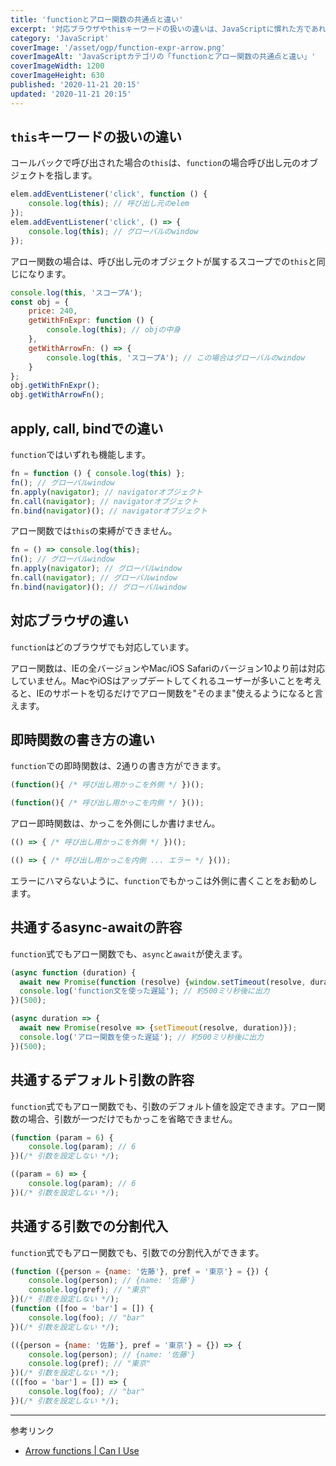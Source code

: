 ```yaml
---
title: 'functionとアロー関数の共通点と違い'
excerpt: '対応ブラウザやthisキーワードの扱いの違いは、JavaScriptに慣れた方であれば知っていると思いますが、そのほかにも意外な違いがあります。'
category: 'JavaScript'
coverImage: '/asset/ogp/function-expr-arrow.png'
coverImageAlt: 'JavaScriptカテゴリの「functionとアロー関数の共通点と違い」'
coverImageWidth: 1200
coverImageHeight: 630
published: '2020-11-21 20:15'
updated: '2020-11-21 20:15'
---
```


## `this`キーワードの扱いの違い

コールバックで呼び出された場合の`this`は、`function`の場合呼び出し元のオブジェクトを指します。

```js
elem.addEventListener('click', function () {
    console.log(this); // 呼び出し元のelem
});
elem.addEventListener('click', () => {
    console.log(this); // グローバルのwindow
});
```

アロー関数の場合は、呼び出し元のオブジェクトが属するスコープでの`this`と同じになります。

```js
console.log(this, 'スコープA');
const obj = {
    price: 240,
    getWithFnExpr: function () {
        console.log(this); // objの中身
    },
    getWithArrowFn: () => {
        console.log(this, 'スコープA'); // この場合はグローバルのwindow
    }
};
obj.getWithFnExpr();
obj.getWithArrowFn();
```

## apply, call, bindでの違い

`function`ではいずれも機能します。

```js
fn = function () { console.log(this) };
fn(); // グローバルwindow
fn.apply(navigator); // navigatorオブジェクト
fn.call(navigator); // navigatorオブジェクト
fn.bind(navigator)(); // navigatorオブジェクト
```

アロー関数では`this`の束縛ができません。

```js
fn = () => console.log(this);
fn(); // グローバルwindow
fn.apply(navigator); // グローバルwindow
fn.call(navigator); // グローバルwindow
fn.bind(navigator)(); // グローバルwindow
```

## 対応ブラウザの違い

`function`はどのブラウザでも対応しています。

アロー関数は、IEの全バージョンやMac/iOS Safariのバージョン10より前は対応していません。MacやiOSはアップデートしてくれるユーザーが多いことを考えると、IEのサポートを切るだけでアロー関数を"そのまま"使えるようになると言えます。

## 即時関数の書き方の違い

`function`での即時関数は、2通りの書き方ができます。

```js
(function(){ /* 呼び出し用かっこを外側 */ })();

(function(){ /* 呼び出し用かっこを内側 */ }());
```

アロー即時関数は、かっこを外側にしか書けません。

```js
(() => { /* 呼び出し用かっこを外側 */ })();

(() => { /* 呼び出し用かっこを内側 ... エラー */ }());
```

エラーにハマらないように、`function`でもかっこは外側に書くことをお勧めします。

## 共通するasync-awaitの許容

`function`式でもアロー関数でも、`async`と`await`が使えます。

```js
(async function (duration) {
  await new Promise(function (resolve) {window.setTimeout(resolve, duration)});
  console.log('function文を使った遅延'); // 約500ミリ秒後に出力
})(500);

(async duration => {
  await new Promise(resolve => {setTimeout(resolve, duration)});
  console.log('アロー関数を使った遅延'); // 約500ミリ秒後に出力
})(500);
```

## 共通するデフォルト引数の許容

`function`式でもアロー関数でも、引数のデフォルト値を設定できます。アロー関数の場合、引数が一つだけでもかっこを省略できません。

```js
(function (param = 6) {
    console.log(param); // 6
})(/* 引数を設定しない */);

((param = 6) => {
    console.log(param); // 6
})(/* 引数を設定しない */);
```

## 共通する引数での分割代入

`function`式でもアロー関数でも、引数での分割代入ができます。

```js
(function ({person = {name: '佐藤'}, pref = '東京'} = {}) {
    console.log(person); // {name: '佐藤'}
    console.log(pref); // "東京"
})(/* 引数を設定しない */);
(function ([foo = 'bar'] = []) {
    console.log(foo); // "bar"
})(/* 引数を設定しない */);

(({person = {name: '佐藤'}, pref = '東京'} = {}) => {
    console.log(person); // {name: '佐藤'}
    console.log(pref); // "東京"
})(/* 引数を設定しない */);
(([foo = 'bar'] = []) => {
    console.log(foo); // "bar"
})(/* 引数を設定しない */);
```

---

参考リンク

- [Arrow functions | Can I Use](https://caniuse.com/arrow-functions)